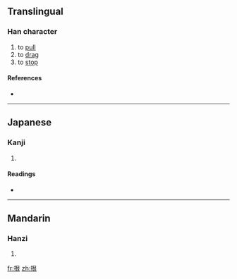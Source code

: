 ==Translingual==

===Han character===
{{Han char|rn=64|rad=手|as=06|sn=9|four=5703<sub>2</sub>|canj=手日女 (QAV)}}

# to [[pull]]
# to [[drag]]
# to [[stop]]

====References====
* {{Han ref|kx=0427.180|dkj=11987|dj=0776.150|hdz=31876.070|uh=62EB|ud=25323|bh=CEDA|bd=52954}}

----

==Japanese==

===Kanji===
{{ja-kanji|grade=|rs=手06}}

# {{defn|Japanese}}

====Readings====
* {{ja-readings|on=[[しゅう]] (shū)|kun=}}

----

==Mandarin==

===Hanzi===
{{cmn-hanzi|pin=[[hén]] ([[hen2]])|wg=hen<sup>2</sup>}}

# {{defn|Mandarin}}

[[fr:拫]]
[[zh:拫]]